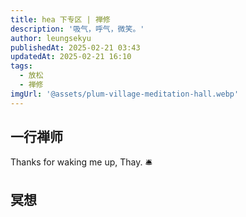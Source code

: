 ```yaml
---
title: hea 下专区 | 禅修
description: '吸气，呼气，微笑。'
author: leungsekyu
publishedAt: 2025-02-21 03:43
updatedAt: 2025-02-21 16:10
tags:
  - 放松
  - 禅修
imgUrl: '@assets/plum-village-meditation-hall.webp'
---
```



## 一行禅师

Thanks for waking me up, Thay. 🛎️

<ImageWithCaption
  src="/src/assets/thay-walking-meditation.webp"
  alt="一行禅师带领僧团行禅"
  caption="2014 年 6 月，一行禅师带领僧团行禅"
/>

<ImageWithCaption
  src="/src/assets/thay-calligraphy.webp"
  alt="一行禅师的书法"
  caption="peace in oneself<br>peace in the world"
/>

<Bilibili url="//player.bilibili.com/player.html?isOutside=true&aid=961013139&bvid=BV1VH4y1Q7fg&cid=1268833659&p=1"></Bilibili>

<Link
  site="https://plumvillage.org/zh-hant/%e4%b8%80%e8%a1%8c%e7%a6%aa%e5%b8%ab"
  name="一行禪師 ｜ Plum Village"
  first={true}
></Link>

<Link site="https://plumvillage.org/zh-hant" name="Plum Village"></Link>

<Link site="https://www.youtube.com/@plumvillageonline" name="Plum Village"></Link>

## 冥想

<Bilibili url="//player.bilibili.com/player.html?isOutside=true&aid=907941359&bvid=BV1NM4y1d7aC&cid=1080328735&p=1"></Bilibili>

<br />

<Bilibili url="//player.bilibili.com/player.html?isOutside=true&aid=698886063&bvid=BV1nm4y1t7t5&cid=1137783178&p=1"></Bilibili>
